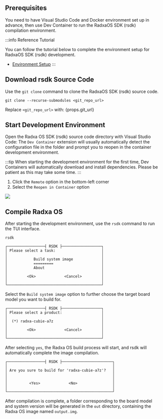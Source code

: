
## Prerequisites

You need to have Visual Studio Code and Docker environment set up in advance, then use Dev Container to run the RadxaOS SDK (rsdk) compilation environment.

:::info Reference Tutorial

You can follow the tutorial below to complete the environment setup for RadxaOS SDK (rsdk) development.

- [Environment Setup](./install-env)
  :::

## Download rsdk Source Code

Use the `git clone` command to clone the RadxaOS SDK (rsdk) source code.

<NewCodeBlock tip="Linux@host$" type="host">

```
git clone --recurse-submodules <git_repo_url>
```

</NewCodeBlock>

Replace `<git_repo_url>` with: {props.git_url}

## Start Development Environment

Open the Radxa OS SDK (rsdk) source code directory with Visual Studio Code: The `Dev Container` extension will usually automatically detect the configuration file in the folder and prompt you to reopen in the container development environment.

:::tip
When starting the development environment for the first time, Dev Containers will automatically download and install dependencies. Please be patient as this may take some time.
:::

1. Click the `Remote` option in the bottom-left corner
2. Select the `Reopen in Container` option

<div style={{ textAlign: "center" }}>
  <img
    src="/en/img/common/radxa-os/low-level-dev/vscode-dev-container-reopen.webp"
    style={{ width: "100%", maxWidth: "1200px" }}
  />
</div>

## Compile Radxa OS

After starting the development environment, use the `rsdk` command to run the TUI interface.

<NewCodeBlock tip="PC@host$" type="host">

```
rsdk
```

</NewCodeBlock>

```
┌─────────────────┤ RSDK ├──────────────────┐
│ Please select a task:                     │
│                                           │
│            Build system image             │
│            =========                      │
│            About                          │
│                                           │
│         <Ok>             <Cancel>         │
│                                           │
└───────────────────────────────────────────┘
```

Select the `Build system image` option to further choose the target board model you want to build for.

```
┌─────────────────┤ RSDK ├──────────────────┐
│ Please select a product:                  │
│                                           │
│  (*) radxa-cubie-a7z                      │
│                                           │
│         <Ok>             <Cancel>         │
│                                           │
└───────────────────────────────────────────┘
```

After selecting `yes`, the Radxa OS build process will start, and rsdk will automatically complete the image compilation.

```
┌─────────────────┤ RSDK ├───────────────────────┐
│                                                │
│ Are you sure to build for 'radxa-cubie-a7z'?   │
│                                                │
│                                                │
│          <Yes>             <No>                │
│                                                │
└────────────────────────────────────────────────┘
```

After compilation is complete, a folder corresponding to the board model and system version will be generated in the `out` directory, containing the Radxa OS image named `output.img`.

